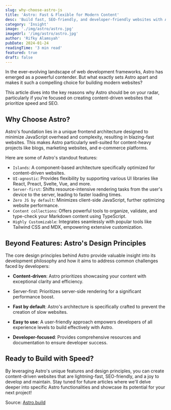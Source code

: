 ```yaml
---
slug: why-choose-astro-js
title: 'Astro: Fast & Flexible for Modern Content'
desc: 'Build fast, SEO-friendly, and developer-friendly websites with Astro! Learn about the advantages of Astro for modern content websites and web development.'
category: 'Insight'
image: './img/astro/astro.jpg'
imageUrl: '/img/astro/astro.jpg'
author: 'Rifky Alamsyah'
pubDate: 2024-01-24
readingTime: '3 min read'
featured: true
draft: false
---
```


In the ever-evolving landscape of web development frameworks, Astro has emerged as a powerful contender. But what exactly sets Astro apart and makes it such a compelling choice for building modern websites?

This article dives into the key reasons why Astro should be on your radar, particularly if you're focused on creating content-driven websites that prioritize speed and SEO.

## Why Choose Astro?

Astro's foundation lies in a unique frontend architecture designed to minimize JavaScript overhead and complexity, resulting in blazing-fast websites. This makes Astro particularly well-suited for content-heavy projects like blogs, marketing websites, and e-commerce platforms.

Here are some of Astro's standout features:

- `Islands`: A component-based architecture specifically optimized for content-driven websites.
- `UI-agnostic`: Provides flexibility by supporting various UI libraries like React, Preact, Svelte, Vue, and more.
- `Server-first`: Shifts resource-intensive rendering tasks from the user's device to the server, leading to faster loading times.
- `Zero JS by default`: Minimizes client-side JavaScript, further optimizing website performance.
- `Content collections`: Offers powerful tools to organize, validate, and type-check your Markdown content using TypeScript.
- `Highly Customizable`: Integrates seamlessly with popular tools like Tailwind CSS and MDX, empowering extensive customization.

## Beyond Features: Astro's Design Principles

The core design principles behind Astro provide valuable insight into its development philosophy and how it aims to address common challenges faced by developers:

- **Content-driven**:
        Astro prioritizes showcasing your content with exceptional clarity and efficiency.

- Server-first:
        Prioritizes server-side rendering for a significant performance boost.

- **Fast by default**:
        Astro's architecture is specifically crafted to prevent the creation of slow websites.

- **Easy to use**:
        A user-friendly approach empowers developers of all experience levels to build effectively with Astro.

- **Developer-focused**:
        Provides comprehensive resources and documentation to ensure developer success.

## Ready to Build with Speed?

By leveraging Astro's unique features and design principles, you can create content-driven websites that are lightning-fast, SEO-friendly, and a joy to develop and maintain.  Stay tuned for future articles where we'll delve deeper into specific Astro functionalities and showcase its potential for your next project!

Source: <a href='https://astro.build' target='_blank'>Astro.build</a>